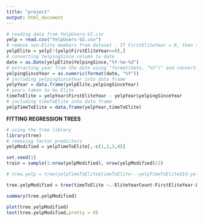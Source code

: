 ```yaml
---
title: "project"
output: html_document
---
```


```r
# reading data from YelpUsers-V2.csv
yelp = read.csv("YelpUsers-V2.csv")
# remove non-Elite members from dataset . If FirstEliteYear = 0, then those members are not Elite
yelpElite = yelp[!(yelp$FirstEliteYear==0),]
# converting YelpingSince column to date
date = as.Date(yelpElite$YelpingSince,"%Y-%m-%d")
# extracting year from the date using "format(date, "%Y")" and converting it into number
yelpingSinceYear = as.numeric(format(date, "%Y"))
# including yelpingSinceYear into data frame
yelpYear = data.frame(yelpElite,yelpingSinceYear)
# years taken to be Elite
timeToElite = yelpYear$FirstEliteYear - yelpYear$yelpingSinceYear
# including timeToElite into data frame
yelpTimeToElite = data.frame(yelpYear,timeToElite)
```

**FITTING REGRESSION TREES**

```r
# using the tree library
library(tree)
# removing factor predictors
yelpModified = yelpTimeToElite[,-c(1,2,3,4)]

set.seed(1)
train = sample(1:nrow(yelpModified), nrow(yelpModified)/2)

# tree.yelp = tree(yelpTimeToElite$timeToElite~.-yelpTimeToElite$Id-yelpTimeToElite$Name-yelpTimeToElite$Country-yelpTimeToElite$YelpingSince-yelpTimeToElite$EliteYearCount-yelpTimeToElite$FirstEliteYear-yelpTimeToElite$LastEliteYear-yelpTimeToElite$yelpingSinceYear,yelpTimeToElite,subset = train)

tree.yelpModified = tree(timeToElite ~.-EliteYearCount-FirstEliteYear-LastEliteYear-yelpingSinceYear,data = yelpModified,subset = train)

summary(tree.yelpModified)

plot(tree.yelpModified)
text(tree.yelpModified,pretty = 0)


```

